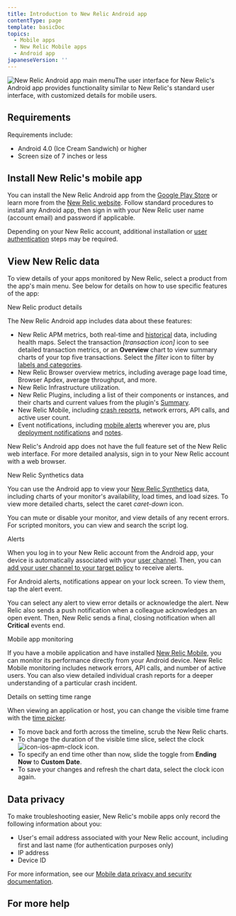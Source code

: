 ```yaml
---
title: Introduction to New Relic Android app
contentType: page
template: basicDoc
topics:
  - Mobile apps
  - New Relic Mobile apps
  - Android app
japaneseVersion: ''
---
```


![New Relic Android app main menu](/sites/default/files/thumbnails/image/navigation_nexus.jpg "New Relic Android app main menu")The user interface for New Relic's Android app provides functionality similar to New Relic's standard user interface, with customized details for mobile users.

## Requirements

Requirements include:

*   Android 4.0 (Ice Cream Sandwich) or higher
*   Screen size of 7 inches or less

## Install New Relic's mobile app

You can install the New Relic Android app from the [Google Play Store](https://play.google.com/store/apps/details?id=com.newrelic.rpm "Link opens in a new window") or learn more from the [New Relic website](https://newrelic.com/mobility). Follow standard procedures to install any Android app, then sign in with your New Relic user name (account email) and password if applicable.

Depending on your New Relic account, additional installation or [user authentication](/docs/mobile-apps/new-relic-mobile-apps/authentication-alerts/user-settings-authentication) steps may be required.

## View New Relic data

To view details of your apps monitored by New Relic, select a product from the app's main menu. See below for details on how to use specific features of the app:

New Relic product details

The New Relic Android app includes data about these features:

*   New Relic APM metrics, both real-time and [historical](#time) data, including health maps. Select the transaction _\[transaction icon\]_ icon to see detailed transaction metrics, or an **Overview** chart to view summary charts of your top five transactions. Select the _filter_ icon to filter by [labels and categories](/docs/data-analysis/user-interface-functions/labels-categories-organize-your-apps-servers).
*   New Relic Browser overview metrics, including average page load time, Browser Apdex, average throughput, and more.
*   New Relic Infrastructure utilization.
*   New Relic Plugins, including a list of their components or instances, and their charts and current values from the plugin's [Summary](/docs/plugins/viewing-the-plugin-summary).
*   New Relic Mobile, including [crash reports](/docs/mobile-monitoring/mobile-monitoring-ui/mobile-app-dashboards/mobile-apps-crash-dashboard), network errors, API calls, and active user count.
*   Event notifications, including [mobile alerts](/docs/mobile-apps/new-relic-ios-app/features/ios-alerting) wherever you are, plus [deployment notifications](/docs/applications-menu/deployments-dashboard) and [notes](/docs/site/public-and-private-notes).

New Relic's Android app does not have the full feature set of the New Relic web interface. For more detailed analysis, sign in to your New Relic account with a web browser.

New Relic Synthetics data

You can use the Android app to view your [New Relic Synthetics](/docs/synthetics/new-relic-synthetics/getting-started/new-relic-synthetics) data, including charts of your monitor's availability, load times, and load sizes. To view more detailed charts, select the caret _caret-down_ icon.

You can mute or disable your monitor, and view details of any recent errors. For scripted monitors, you can view and search the script log.

Alerts

When you log in to your New Relic account from the Android app, your device is automatically associated with your [user channel](/docs/alerts/new-relic-alerts-beta/managing-notification-channels/notification-channels-controlling-where-send-alerts#user). Then, you can [add your user channel to your target policy](/docs/alerts/new-relic-alerts-beta/managing-notification-channels/notification-channels-controlling-where-send-alerts#mobile-push) to receive alerts.

For Android alerts, notifications appear on your lock screen. To view them, tap the alert event.

You can select any alert to view error details or acknowledge the alert. New Relic also sends a push notification when a colleague acknowledges an open event. Then, New Relic sends a final, closing notification when all **Critical** events end.

Mobile app monitoring

If you have a mobile application and have installed [New Relic Mobile](/docs/mobile-apps/new-relic-mobile), you can monitor its performance directly from your Android device. New Relic Mobile monitoring includes network errors, API calls, and number of active users. You can also view detailed individual crash reports for a deeper understanding of a particular crash incident.

Details on setting time range

When viewing an application or host, you can change the visible time frame with the [time picker](/docs/site/timepicker-setting-time-periods-to-view-data).

*   To move back and forth across the timeline, scrub the New Relic charts.
*   To change the duration of the visible time slice, select the clock ![icon-ios-apm-clock](/sites/default/files/thumbnails/image/icon-ios-clock_0.png "icon-ios-apm-clock") icon.
*   To specify an end time other than now, slide the toggle from **Ending Now** to **Custom Date**.
*   To save your changes and refresh the chart data, select the clock icon again.

## Data privacy

To make troubleshooting easier, New Relic's mobile apps only record the following information about you:

*   User's email address associated with your New Relic account, including first and last name (for authentication purposes only)
*   IP address
*   Device ID

For more information, see our [Mobile data privacy and security documentation](/docs/mobile-monitoring/new-relic-mobile/get-started/security-mobile-apps).

## For more help